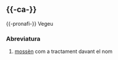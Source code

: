 {{vegeu|mn|Mn|MN}}

== {{-ca-}} ==
{{-pronafi-}} Vegeu {{terme|ca|mossèn}}

=== Abreviatura ===
{{lema|ca|abreviatura}}

# [[mossèn]] com a tractament davant el nom

